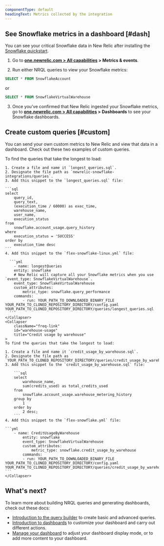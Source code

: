 ```yaml
---
componentType: default
headingText: Metrics collected by the integration
---
```



## See Snowflake metrics in a dashboard [#dash]

You can see your critical Snowflake data in New Relic after installing the [Snowflake quickstart](https://newrelic.com/instant-observability/snowflake).

1. Go to <DoNotTranslate>**[one.newrelic.com > All capabilities](https://one.newrelic.com/all-capabilities) > Metrics & events**</DoNotTranslate>.

2. Run either NRQL queries to view your Snowflake metrics:

  ```sql
  SELECT * FROM SnowflakeAccount
  ``` 
  or
  ```sql
  SELECT * FROM SnowflakeVirtualWarehouse
  ``` 
3. Once you've confirmed that New Relic ingested your Snowflake metrics, go to <DoNotTranslate>**[one.newrelic.com > All capabilities](https://one.newrelic.com/all-capabilities) > Dashboards**</DoNotTranslate> to see your Snowflake dashboards. 


## Create custom queries [#custom]

You can send your own custom metrics to New Relic and view that data in a dashboard. Check out these two examples of custom queries.

<CollapserGroup>
    <Collapser
        className="freq-link"
        id="longest"
        title="Longest queries"
    >
    To find the queries that take the longest to load:

    1. Create a file and name it `longest_queries.sql`.
    2. Designate the file path as `newrelic-snowflake-integrations/queries`.
    3. Add this snippet to the `longest_queries.sql` file:

    ```sql
    select 
        query_id, 
        query_text,
        (execution_time / 60000) as exec_time,
        warehouse_name,
        user_name,
        execution_status
    from 
        snowflake.account_usage.query_history 
    where 
        execution_status = 'SUCCESS' 
    order by 
        execution_time desc
    ```
    4. Add this snippet to the `flex-snowflake-linux.yml` file:
    
      ```yml
        - name: longestQueries
        entity: snowflake
        # New Relic will capture all your Snowflake metrics when you use `event_type: SnowflakeVirtualWarehouse`. 
        event_type: SnowflakeVirtualWarehouse
        custom_attributes:
            metric_type: snowflake.query_performance
        commands: 
            - run: YOUR_PATH_TO_DOWNLOADED_BINARY_FILE YOUR_PATH_TO_CLONED_REPOSITORY_DIRECTORY/config.yaml YOUR_PATH_TO_CLONED_REPOSITORY_DIRECTORY/queries/longest_queries.sql
      ```
    </Collapser>
    <Collapser
        className="freq-link"
        id="warehouse-usage"
        title="Credit usage by warehouse"
    >
    To find the queries that take the longest to load:

    1. Create a file and name it `credit_usage_by_warehouse.sql`.
    2. Designate the file path as `YOUR_PATH_TO_CLONED_REPOSITORY_DIRECTORY/queries/credit_usage_by_warehouse.sql`.
    3. Add this snippet to the `credit_usage_by_warehouse.sql` file:

        ```sql
        select 
            warehouse_name, 
            sum(credits_used) as total_credits_used 
        from 
            snowflake.account_usage.warehouse_metering_history 
        group by 
            1 
        order by 
            2 desc;
        ```
    4. Add this snippet to the `flex-snowflake.yml` file:

    ```yml
        - name: CreditUsageByWarehouse
            entity: snowflake
            event_type: SnowflakeVirtualWarehouse
            custom_attributes:
                metric_type: snowflake.credit_usage_by_warehouse
            commands: 
            - run: YOUR_PATH_TO_DOWNLOADED_BINARY_FILE YOUR_PATH_TO_CLONED_REPOSITORY_DIRECTORY/config.yaml YOUR_PATH_TO_CLONED_REPOSITORY_DIRECTORY/queries/credit_usage_by_warehouse.sql
    ``` 
    </Collapser>
</CollapserGroup>

## What's next?

To learn more about building NRQL queries and generating dashboards, check out these docs:

* [Introduction to the query builder](/docs/query-your-data/explore-query-data/query-builder/introduction-query-builder) to create basic and advanced queries.
* [Introduction to dashboards](/docs/query-your-data/explore-query-data/dashboards/introduction-dashboards) to customize your dashboard and carry out different actions.
* [Manage your dashboard](/docs/query-your-data/explore-query-data/dashboards/manage-your-dashboard) to adjust your dashboard display mode, or to add more content to your dashboard. 
